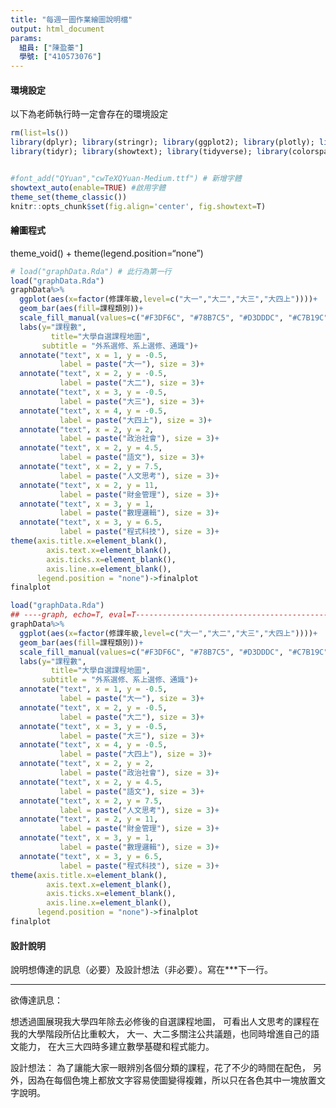 ```yaml
---
title: "每週一圖作業繪圖說明檔"
output: html_document
params:
  組員: ["陳盈蓁"]  
  學號: ["410573076"]
---
```


#### 環境設定

以下為老師執行時一定會存在的環境設定
```r
rm(list=ls())
library(dplyr); library(stringr); library(ggplot2); library(plotly); library(lubridate); library(readr); library(colorspace); library(grDevices); library(shiny); library(shinyjs); library(scales)
library(tidyr); library(showtext); library(tidyverse); library(colorspace);library(wesanderson)


#font_add("QYuan","cwTeXQYuan-Medium.ttf") # 新增字體
showtext_auto(enable=TRUE) #啟用字體
theme_set(theme_classic())
knitr::opts_chunk$set(fig.align='center', fig.showtext=T)
```


#### 繪圖程式
theme_void() + theme(legend.position="none")
```r
# load("graphData.Rda") # 此行為第一行
load("graphData.Rda")
graphData%>%
  ggplot(aes(x=factor(修課年級,level=c("大一","大二","大三","大四上"))))+
  geom_bar(aes(fill=課程類別))+
  scale_fill_manual(values=c("#F3DF6C", "#78B7C5", "#D3DDDC", "#C7B19C","#CC6666","#D67236"))+
  labs(y="課程數",
         title="大學自選課程地圖",
       subtitle = "外系選修、系上選修、通識")+
  annotate("text", x = 1, y = -0.5, 
           label = paste("大一"), size = 3)+
  annotate("text", x = 2, y = -0.5, 
           label = paste("大二"), size = 3)+
  annotate("text", x = 3, y = -0.5, 
           label = paste("大三"), size = 3)+
  annotate("text", x = 4, y = -0.5, 
           label = paste("大四上"), size = 3)+
  annotate("text", x = 2, y = 2, 
           label = paste("政治社會"), size = 3)+
  annotate("text", x = 2, y = 4.5, 
           label = paste("語文"), size = 3)+
  annotate("text", x = 2, y = 7.5, 
           label = paste("人文思考"), size = 3)+
  annotate("text", x = 2, y = 11, 
           label = paste("財金管理"), size = 3)+
  annotate("text", x = 3, y = 1, 
           label = paste("數理邏輯"), size = 3)+
  annotate("text", x = 3, y = 6.5, 
           label = paste("程式科技"), size = 3)+
theme(axis.title.x=element_blank(),
        axis.text.x=element_blank(),
        axis.ticks.x=element_blank(),
        axis.line.x=element_blank(),
      legend.position = "none")->finalplot
finalplot

```

```r
load("graphData.Rda")
## ----graph, echo=T, eval=T-----------------------------------------------
graphData%>%
  ggplot(aes(x=factor(修課年級,level=c("大一","大二","大三","大四上"))))+
  geom_bar(aes(fill=課程類別))+
  scale_fill_manual(values=c("#F3DF6C", "#78B7C5", "#D3DDDC", "#C7B19C","#CC6666","#D67236"))+
  labs(y="課程數",
         title="大學自選課程地圖",
       subtitle = "外系選修、系上選修、通識")+
  annotate("text", x = 1, y = -0.5, 
           label = paste("大一"), size = 3)+
  annotate("text", x = 2, y = -0.5, 
           label = paste("大二"), size = 3)+
  annotate("text", x = 3, y = -0.5, 
           label = paste("大三"), size = 3)+
  annotate("text", x = 4, y = -0.5, 
           label = paste("大四上"), size = 3)+
  annotate("text", x = 2, y = 2, 
           label = paste("政治社會"), size = 3)+
  annotate("text", x = 2, y = 4.5, 
           label = paste("語文"), size = 3)+
  annotate("text", x = 2, y = 7.5, 
           label = paste("人文思考"), size = 3)+
  annotate("text", x = 2, y = 11, 
           label = paste("財金管理"), size = 3)+
  annotate("text", x = 3, y = 1, 
           label = paste("數理邏輯"), size = 3)+
  annotate("text", x = 3, y = 6.5, 
           label = paste("程式科技"), size = 3)+
theme(axis.title.x=element_blank(),
        axis.text.x=element_blank(),
        axis.ticks.x=element_blank(),
        axis.line.x=element_blank(),
      legend.position = "none")->finalplot
finalplot
```

#### 設計說明
說明想傳達的訊息（必要）及設計想法（非必要）。寫在***下一行。

*** 
欲傳達訊息：

想透過圖展現我大學四年除去必修後的自選課程地圖，
可看出人文思考的課程在我的大學階段所佔比重較大，
大一、大二多關注公共議題，也同時增進自己的語文能力，
在大三大四時多建立數學基礎和程式能力。

設計想法：
為了讓能大家一眼辨別各個分類的課程，花了不少的時間在配色，
另外，因為在每個色塊上都放文字容易使圖變得複雜，所以只在各色其中一塊放置文字說明。
